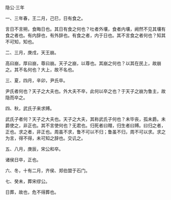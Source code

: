 

隐公·三年

一、三年春，王二月，己巳，日有食之。

言日不言朔，食晦日也。其日有食之何也？吐者外壤，食者内壤，阙然不见其壤有食之者也。有内辞也，有外辞也。有食之者，内于日也。其不言食之者何也？知其不可知，知也。

二、三月，庚戌，天王崩。

高曰崩，厚曰崩，尊曰崩。天子之崩，以尊也。其崩之何也？以其在民上，故崩之。其不名何也？大上，故不名也。

三、夏，四月，辛卯，尹氏卒。

尹氏者何也？天子之大夫也。外大夫不卒，此何以卒之也？于天子之崩为鲁主，故隐而卒之。

四、秋，武氏子来求赙。

武氏子者何？天子之大夫也。天子之大夫，其称武氏子何也？未毕丧，孤未爵。未爵使之，非正也。其不言使何也？无君也。归死者曰赗，归生者曰赙。曰归之者，正也。求之者，非正也。周虽不求，鲁不可以不归；鲁虽不归，周不可以求。求之为言，得不得，未可知之辞也。交讥之。

五、八月，庚辰，宋公和卒。

诸侯日卒，正也。

六、冬，十有二月，齐侯、郑伯盟于石门。

七、癸未，葬宋缪公。

日葬，故也，危不得葬也。

